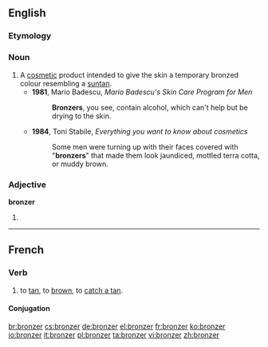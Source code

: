 ==English==

===Etymology===
{{suffix|bronze|er}}

===Noun===
{{en-noun}}

# A [[cosmetic]] product intended to give the skin a temporary bronzed colour resembling a [[suntan]].
#* '''1981''', Mario Badescu, ''Mario Badescu's Skin Care Program for Men''
#*: '''Bronzers''', you see, contain alcohol, which can't help but be drying to the skin.
#* '''1984''', Toni Stabile, ''Everything you want to know about cosmetics''
#*: Some men were turning up with their faces covered with "'''bronzers'''" that made them look jaundiced, mottled terra cotta, or muddy brown.

===Adjective===
'''bronzer'''

# {{rare}} {{comparative of|bronze}}
<!--#:''You call that a bronze medal? My ass is '''bronzer''' than that.''-->

----

==French==

===Verb===
{{fr-verb}}

# {{transitive|or|reflexive|lang=fr}} to [[tan]], to [[brown]], to [[catch a tan]].

====Conjugation====
{{fr-conj-er|bronz|avoir}}

[[br:bronzer]]
[[cs:bronzer]]
[[de:bronzer]]
[[el:bronzer]]
[[fr:bronzer]]
[[ko:bronzer]]
[[io:bronzer]]
[[it:bronzer]]
[[pl:bronzer]]
[[ta:bronzer]]
[[vi:bronzer]]
[[zh:bronzer]]